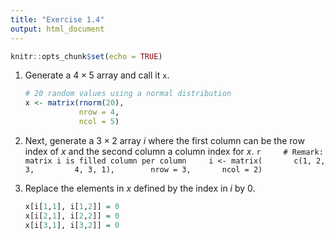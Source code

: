 ```yaml
---
title: "Exercise 1.4"
output: html_document
---
```


```r
knitr::opts_chunk$set(echo = TRUE)
```

1. Generate a $4\times5$ array and call it `x`.

    ```r
    # 20 random values using a normal distribution
    x <- matrix(rnorm(20), 
                nrow = 4,
                ncol = 5)
    ```

2.  Next, generate a $3 \times 2$ array $i$ where the first column can be the row index of $x$
and the second column a column index for $x$. 
    ```r
    # Remark: matrix i is filled column per column
    i <- matrix(
      c(1, 2, 3,
        4, 3, 1), 
      nrow = 3,
      ncol = 2)
    ```

3. Replace the elements in $x$ defined by the index in $i$ by 0. 

    ```r
    x[i[1,1], i[1,2]] = 0
    x[i[2,1], i[2,2]] = 0
    x[i[3,1], i[3,2]] = 0
    ```

